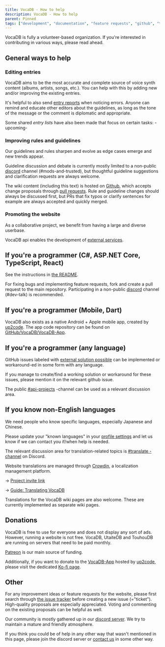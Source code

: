 ```yaml
---
title: VocaDB - How to help
description: VocaDB - How to help
parent: Pinned
tags: ["development", "documentation", "feature requests", "github", "translation", "languages", "vocadb"]
---
```


VocaDB is fully a volunteer-based organization. If you're interested in contributing in various ways, please read ahead.

## General ways to help

### Editing entries

VocaDB aims to be the most accurate and complete source of voice synth content (albums, artists, songs, etc.). You can help with this by adding new and/or improving the existing entries.

It's helpful to also send [entry reports](/docs/pinned/entry-reports) when noticing errors. Anyone can remind and educate other editors about the guidelines, as long as the tone of the message or the comment is diplomatic and appropriate.

Some shared *entry lists* have also been made that focus on certain tasks: -upcoming- 

### Improving rules and guidelines

Our guidelines and rules sharpen and evolve as edge cases emerge and new trends appear.

Guideline discussion and debate is currently mostly limited to a non-public [discord](https://discord.com/invite/3bwXQNXKCz) channel (#mods-and-trusted), but thoughtful guideline suggestions and clarification requests are always welcome.

The wiki content (including this text) is hosted on [Github](https://github.com/VocaDB/Wiki), which accepts change proposals through [pull requests](https://docs.github.com/en/pull-requests/collaborating-with-pull-requests/proposing-changes-to-your-work-with-pull-requests/creating-a-pull-request). Rule and guideline changes should always be discussed first, but PRs that fix typos or clarify sentences for example are always accepted and quickly merged.

### Promoting the website

As a collaborative project, we benefit from having a large and diverse userbase.

VocaDB api enables the development of [external services](/docs/documentation/services-that-make-use-of-vocadb-apis).

## If you're a programmer (C#, ASP.NET Core, TypeScript, React)

See the instructions in [the README](https://github.com/VocaDB/vocadb#readme).

For fixing bugs and implementing feature requests, fork and create a pull request to the main repository. Participating in a non-public [discord](https://discord.com/invite/3bwXQNXKCz) channel (#dev-talk) is recommended.

## If you're a programmer (Mobile, Dart)

VocaDB also exists as a native Android + Apple mobile app, created by [up2code](https://vocadb.net/Profile/up2up). The app code repository can be found on [GitHub/VocaDB/VocaDB-App](https://github.com/VocaDB/VocaDB-App).

## If you're a programmer (any language)

GitHub issues labeled with [external solution possible](https://github.com/VocaDB/vocadb/issues?q=is%3Aissue+is%3Aopen+label%3A%22external+solution+possible%22) can be implemented or workaround-ed in some form with any language.

If you manage to create/find a working solution or workaround for these issues, please mention it on the relevant github issue.

The public [#api-projects](https://discord.com/channels/309072240639737866/1039922389301072014) -channel can be used as a relevant discussion area.

## If you know non-English languages

We need people who know specific languages, especially Japanese and Chinese.

Please update your "known languages" in your [profile settings](https://vocadb.net/User/MySettings) and let us know if we can contact you if/when help is needed.

The relevant discussion area for translation-related topics is [#translate -channel](https://discord.com/channels/309072240639737866/808128811056889886) on Discord.

Website translations are managed through [Crowdin](https://crowdin.com/project/vocadb), a localization management platform.

-> [Project invite link](https://crowdin.com/project/vocadb/invite?h=8d85a8e422a7f8a6ea089630935c7fd61702299)

-> [Guide: Translating VocaDB](/docs/documentation/translating-vocadb/translating-vocadb)

Translations for the VocaDB wiki pages are also welcome. These are currently implemented as separate wiki pages. 

## Donations

VocaDB is free to use for everyone and does not display any sort of ads. However, running a website is not free. VocaDB, UtaiteDB and TouhouDB are running on servers that need to be paid monthly. 

[Patreon](https://www.patreon.com/vocadb) is our main source of funding.

Additionally, if you want to donate to the [VocaDB-App](https://github.com/VocaDB/VocaDB-App) hosted by [up2code](https://vocadb.net/Profile/up2up), please visit the dedicated [Ko-fi page](https://ko-fi.com/up2up039).

## Other

For any improvement ideas or feature requests for the website, please first search through [the issue tracker](https://github.com/VocaDB/vocadb/issues) before creating a new issue (="ticket"). High-quality proposals are especially appreciated. Voting and commenting on the existing proposals can be helpful as well. 

Our community is mostly gathered up in our [discord server](https://discord.com/invite/3bwXQNXKCz). We try to maintain a mature and friendly atmosphere. 

If you think you could be of help in any other way that wasn't mentioned in this page, please join the discord server or [contact us](/docs/footer/contact) in some other way. 